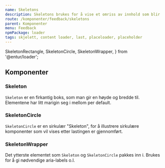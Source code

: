 ```yaml
---
name: Skeletons
description: Skeletons brukes for å vise et omriss av innhold som blir lastet.
route: /komponenter/feedback/skeletons
parent: Komponenter
menu: Feedback
npmPackage: loader
tags: skjelett, content loader, last, placeloader, placeholder
---
```




  SkeletonRectangle,
  SkeletonCircle,
  SkeletonWrapper,
} from '@entur/loader';

<PageHeader />

<Playground>
  <SkeletonWrapper>
    <SkeletonCircle size="5rem" />
    <SkeletonRectangle width="30%" />
    <SkeletonRectangle width="70%" />
    <SkeletonRectangle />
  </SkeletonWrapper>
</Playground>

## Komponenter

### Skeleton

<ImportStatement imports="SkeletonRectangle" />
<Props of={SkeletonRectangle} />

`Skeleton` er en firkantig boks, som man gir en høyde og bredde til.
Elementene har litt marigin seg i mellom per default.

### SkeletonCircle

<ImportStatement imports="SkeletonCircle" />
<Props of={SkeletonCircle} />

`SkeletonCircle` er en sirkulær "Skeleton", for å illustrere sirkulære komponenter som vil vises etter lastingen er gjennomført.

### SkeletonWrapper

<ImportStatement imports="SkeletonWrapper" />
<Props of={SkeletonWrapper} />

Det ytterste elementet som `Skeleton` og `SkeletonCircle` pakkes inn i. Brukes for å gi nødvendige aria-labels o.l.
